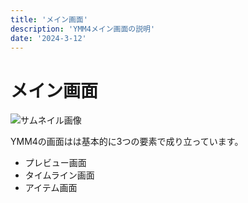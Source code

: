 ```yaml
---
title: 'メイン画面'
description: 'YMM4メイン画面の説明'
date: '2024-3-12'
---
```

# メイン画面

![サムネイル画像](/assets/guide/基本機能/メイン画面/cover.png)

YMM4の画面はは基本的に3つの要素で成り立っています。

- プレビュー画面
- タイムライン画面
- アイテム画面